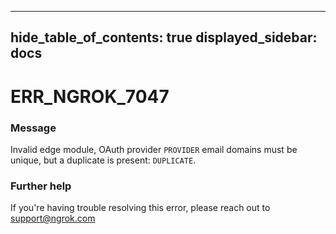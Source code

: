 

---
hide_table_of_contents: true
displayed_sidebar: docs
---


# ERR_NGROK_7047

### Message
Invalid edge module, OAuth provider `PROVIDER` email domains must be unique, but a duplicate is present: `DUPLICATE`.

<ErrorDetails />



### Further help
If you're having trouble resolving this error, please reach out to [support@ngrok.com](mailto:support@ngrok.com?subject=Help%20with%20ERR_NGROK_7047)

